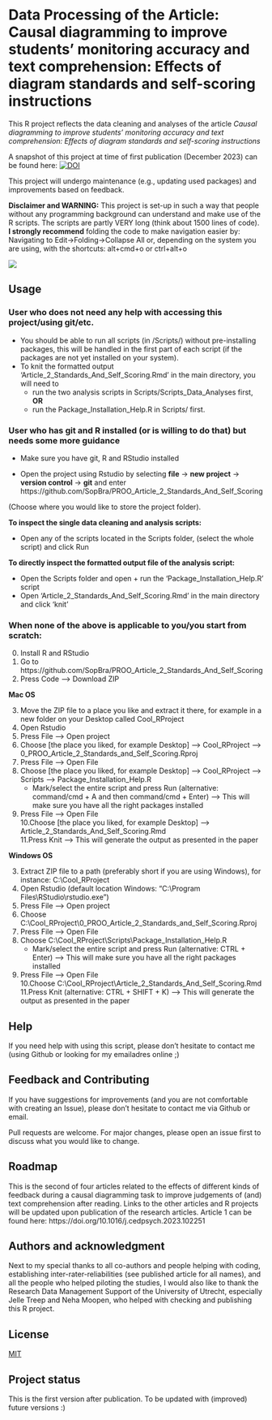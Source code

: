 # Data Processing of the Article: Causal diagramming to improve students’ monitoring accuracy and text comprehension: Effects of diagram standards and self-scoring instructions

This R project reflects the data cleaning and analyses of the article
_Causal diagramming to improve students’ monitoring accuracy and text comprehension: Effects of diagram standards and self-scoring instructions_ 

A snapshot of this project at time of first publication (December 2023) can be found here: 
[![DOI](https://zenodo.org/badge/719480492.svg)](https://zenodo.org/doi/10.5281/zenodo.10204077)

This project will undergo maintenance (e.g., updating used packages) and improvements based on feedback. 

<b>Disclaimer and WARNING:</b>
This project is set-up in such a way that people without any programming background can understand and make use of the R scripts. The scripts are partly VERY long (think about 1500 lines of code).  
<b>I strongly recommend</b> folding the code to make navigation easier by:  
Navigating to Edit->Folding->Collapse All or, depending on the system you are using, with the shortcuts: alt+cmd+o or ctrl+alt+o

![ ](Documents/R_script_navigation.png)

## Usage                      

### User who does not need any help with accessing this project/using git/etc.

  - You should be able to run all scripts (in /Scripts/) without pre-installing packages, this will be handled in the first part of each script (if the packages are not yet installed on your system).  
  - To knit the formatted output 'Article_2_Standards_And_Self_Scoring.Rmd' in the main directory, you will need to 
      -  run the two analysis scripts in Scripts/Scripts_Data_Analyses first, <b>OR</b>
      -  run the Package_Installation_Help.R in Scripts/ first.

### User who has git and R installed (or is willing to do that) but needs some more guidance

   -  Make sure you have git, R and RStudio installed

   -  Open the project using Rstudio by selecting <b>file</b> -> <b>new project</b> -> <b>version control</b> -> <b>git</b> and enter https://github.com/SopBra/PROO_Article_2_Standards_And_Self_Scoring

(Choose where you would like to store the project folder).

<b>To inspect the single data cleaning and analysis scripts:</b>

   - Open any of the scripts located in the Scripts folder, (select the whole script) and click Run

<b>To directly inspect the formatted output file of the analysis script:</b>

   - Open the Scripts folder and open + run the 'Package_Installation_Help.R' script
   - Open 'Article_2_Standards_And_Self_Scoring.Rmd' in the main directory and click 'knit'
   
### When none of the above is applicable to you/you start from scratch:

0. Install R and RStudio
1. Go to https://github.com/SopBra/PROO_Article_2_Standards_And_Self_Scoring
2. Press Code --> Download ZIP

<b>Mac OS</b>

3. Move the ZIP file to a place you like and extract it there, for example in a new folder on your Desktop called Cool_RProject
4. Open Rstudio 
5. Press File --> Open project
6. Choose [the place you liked, for example Desktop] --> Cool_RProject --> 0_PROO_Article_2_Standards_and_Self_Scoring.Rproj
7. Press File --> Open File
8. Choose [the place you liked, for example Desktop] --> Cool_RProject --> Scripts --> Package_Installation_Help.R
   -  Mark/select the entire script and press Run (alternative: command/cmd + A and then command/cmd + Enter) --> This will make sure you have all the right packages installed
9. Press File --> Open File  
10.Choose [the place you liked, for example Desktop] --> Article_2_Standards_And_Self_Scoring.Rmd  
11.Press Knit --> This will generate the output as presented in the paper



<b>Windows OS</b>

3. Extract ZIP file to a path (preferably short if you are using Windows), for instance: C:&#92;Cool_RProject\
4. Open Rstudio (default location Windows: "C:&#92;Program Files&#92;RStudio&#92;rstudio.exe")
5. Press File --> Open project
6. Choose C:&#92;Cool_RProject&#92;0_PROO_Article_2_Standards_and_Self_Scoring.Rproj
7. Press File --> Open File
8. Choose C:&#92;Cool_RProject&#92;Scripts&#92;Package_Installation_Help.R
   -  Mark/select the entire script and press Run (alternative: CTRL + Enter) --> This will make sure you have all the right packages installed
9. Press File --> Open File  
10.Choose C:&#92;Cool_RProject&#92;Article_2_Standards_And_Self_Scoring.Rmd  
11.Press Knit (alternative: CTRL + SHIFT + K) --> This will generate the output as presented in the paper


## Help                       
If you need help with using this script, please don't hesitate to contact me (using Github or looking for my emailadres online ;)

## Feedback and Contributing  
If you have suggestions for improvements (and you are not comfortable with creating an Issue), please don't hesitate to contact me via Github or email.

Pull requests are welcome. For major changes, please open an issue first to discuss what you would like to change.

## Roadmap                    

This is the second of four articles related to the effects of different kinds of feedback during a causal diagramming task to improve judgements of (and) text comprehension after reading. Links to the other articles and R projects will be updated upon publication of the research articles.
Article 1 can be found here: https://doi.org/10.1016/j.cedpsych.2023.102251


## Authors and acknowledgment 

Next to my special thanks to all co-authors and people helping with coding, establishing inter-rater-reliabilities (see published article for all names), and all the people who helped piloting the studies, I would also like to thank the Research Data Management Support of the University of Utrecht, especially Jelle Treep and Neha Moopen, who helped with checking and publishing this R project.

## License                    

[MIT](https://choosealicense.com/licenses/mit/)

## Project status             

This is the first version after publication. To be updated with (improved) future versions :)





